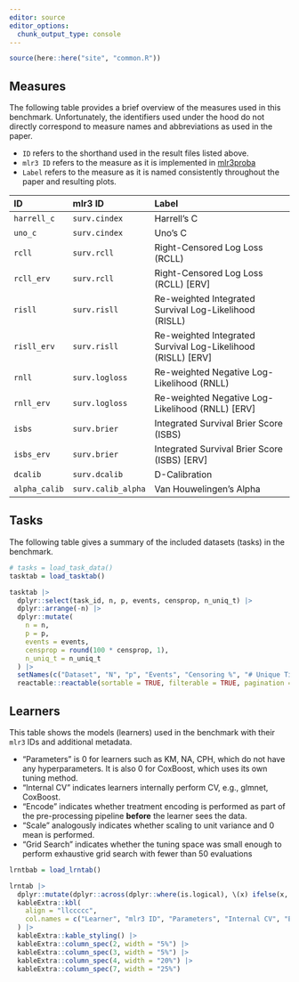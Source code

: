 ```yaml
---
editor: source
editor_options: 
  chunk_output_type: console
---
```


```r
source(here::here("site", "common.R"))
```

## Measures {#sec-measures}

The following table provides a brief overview of the measures used in this benchmark.
Unfortunately, the identifiers used under the hood do not directly correspond to measure names and abbreviations as used in the paper.

- `ID` refers to the shorthand used in the result files listed above.
- `mlr3 ID` refers to the measure as it is implemented in [mlr3proba](https://mlr3proba.mlr-org.com/reference/index.html#survival-measures)
- `Label` refers to the measure as it is named consistently throughout the paper and resulting plots.

| ID                   | mlr3 ID            | Label                                                        |
|:---------------------|:-------------------|:-------------------------------------------------------------|
| `harrell_c`          | `surv.cindex`      | Harrell's C                                                  |
| `uno_c`              | `surv.cindex`      | Uno's C                                                      |
| `rcll`               | `surv.rcll`        | Right-Censored Log Loss (RCLL)                               |
| `rcll_erv`           | `surv.rcll`        | Right-Censored Log Loss (RCLL) [ERV]                         |
| `risll`         | `surv.risll`  | Re-weighted Integrated Survival Log-Likelihood (RISLL)       |
| `risll_erv`     | `surv.risll`  | Re-weighted Integrated Survival Log-Likelihood (RISLL) [ERV] |
| `rnll`            | `surv.logloss`     | Re-weighted Negative Log-Likelihood (RNLL)                   |
| `rnll_erv`        | `surv.logloss`     | Re-weighted Negative Log-Likelihood (RNLL) [ERV]             |
| `isbs`     | `surv.brier`       | Integrated Survival Brier Score (ISBS)                       |
| `isbs_erv` | `surv.brier`       | Integrated Survival Brier Score (ISBS) [ERV]                 |
| `dcalib`             | `surv.dcalib`      | D-Calibration                                                |
| `alpha_calib`       | `surv.calib_alpha` | Van Houwelingen's Alpha                                      |


## Tasks {#sec-tasks}

The following table gives a summary of the included datasets (tasks) in the benchmark.

```r
# tasks = load_task_data()
tasktab = load_tasktab()

tasktab |>
  dplyr::select(task_id, n, p, events, censprop, n_uniq_t) |>
  dplyr::arrange(-n) |>
  dplyr::mutate(
    n = n,
    p = p,
    events = events,
    censprop = round(100 * censprop, 1),
    n_uniq_t = n_uniq_t
  ) |>
  setNames(c("Dataset", "N", "p", "Events", "Censoring %", "# Unique Time Points")) |>
  reactable::reactable(sortable = TRUE, filterable = TRUE, pagination = FALSE)
```

## Learners {#sec-learners}

This table shows the models (learners) used in the benchmark with their `mlr3` IDs and additional metadata.

- "Parameters" is 0 for learners such as KM, NA, CPH, which do not have any hyperparameters. It is also 0 for CoxBoost, which uses its own tuning method.
- "Internal CV" indicates learners internally perform CV, e.g., glmnet, CoxBoost.
- "Encode" indicates whether treatment encoding is performed as part of the pre-processing pipeline **before** the learner sees the data.
- "Scale" analogously indicates whether scaling to unit variance and 0 mean is performed.
- "Grid Search" indicates whether the tuning space was small enough to perform exhaustive grid search with fewer than 50 evaluations

```r
lrntbab = load_lrntab()

lrntab |>
  dplyr::mutate(dplyr::across(dplyr::where(is.logical), \(x) ifelse(x, "\u2705", ""))) |>
  kableExtra::kbl(
    align = "llccccc",
    col.names = c("Learner", "mlr3 ID", "Parameters", "Internal CV", "Encode", "Scale", "Grid Search")
  ) |>
  kableExtra::kable_styling() |>
  kableExtra::column_spec(2, width = "5%") |>
  kableExtra::column_spec(3, width = "5%") |>
  kableExtra::column_spec(4, width = "20%") |>
  kableExtra::column_spec(7, width = "25%") 
``` 
